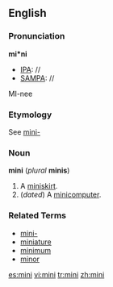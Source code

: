 {{see|Mini}}

==English==

===Pronunciation===

'''mi*ni'''
*[[IPA]]: //
*[[SAMPA]]: //
MI-nee

===Etymology===

See [[mini-]]

===Noun===
'''mini''' (''plural'' '''minis''')

# A [[miniskirt]].
# (''dated'') A [[minicomputer]].

===Related Terms===
*[[mini-]]
*[[miniature]]
*[[minimum]]
*[[minor]]

[[es:mini]]
[[vi:mini]]
[[tr:mini]]
[[zh:mini]]